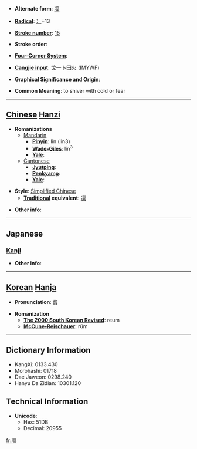* '''Alternate form''': [[凜]]

* '''[[Wiktionary:Chinese radical index| Radical]]''': [[Wiktionary:Chinese radical index 冫|冫]]+13

* '''[[Wiktionary:Chinese total strokes index|Stroke number]]''': [[Wiktionary:Chinese total strokes index 15|15]]

* '''Stroke order''': 

* '''[[Wiktionary:Chinese four corner index|Four-Corner System]]''': 

* '''[[Wiktionary:Chinese Cangjie index|Cangjie input]]''': 戈一卜田火 (IMYWF)

* '''Graphical Significance and Origin''': 

* '''Common Meaning''': to shiver with cold or fear

----

== [[Chinese]] [[Hanzi]] ==

* '''Romanizations'''
** [[Mandarin]]
*** '''[[Pinyin]]''': lǐn (lin3)
*** '''[[Wade-Giles]]''': lin<sup>3</sup>
*** '''[[Yale]]''': 
**[[Cantonese]]
***'''[[Jyutping]]''':
***'''[[Penkyamp]]''': 
***'''[[Yale]]''': 

* '''Style''': [[Simplified Chinese]] 
** '''[[Traditional Chinese|Traditional]] equivalent''': [[凜]]

* '''Other info''': 

----

==Japanese==
===[[Kanji]]===
{{kanji|on readings=[[りん]] (rin)
|kun readings=[[さむい]] (samui), [[すさまじい]] (susamajii), [[おそれる]] (osoreru)
}}

* '''Other info''':  

----

== [[Korean]] [[Hanja]] ==

* '''Pronunciation''': 름

* '''Romanization'''
** '''[[The 2000 South Korean Revised Romanization|The 2000 South Korean Revised]]''': reum
** '''[[McCune-Reischauer]]''': rŭm

----

== Dictionary Information ==

* KangXi: 0133.430
* Morohashi: 01718
* Dae Jaweon: 0298.240
* Hanyu Da Zidian: 10301.120

== Technical Information ==

* '''Unicode''':
** Hex: 51DB
** Decimal: 20955

[[fr:凛]]